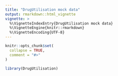 ```yaml
---
title: "DrugUtilisation mock data"
output: rmarkdown::html_vignette
vignette: >
  %\VignetteIndexEntry{DrugUtilisation mock data}
  %\VignetteEngine{knitr::rmarkdown}
  %\VignetteEncoding{UTF-8}
---
```


```r
knitr::opts_chunk$set(
  collapse = TRUE,
  comment = "#>"
)
```

```r
library(DrugUtilisation)
```
